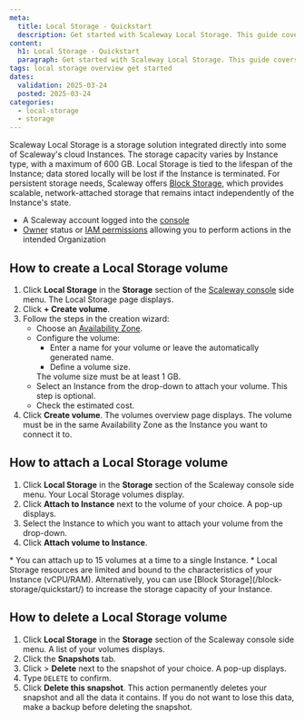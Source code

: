 ```yaml
---
meta:
  title: Local Storage - Quickstart
  description: Get started with Scaleway Local Storage. This guide covers creating, attaching, and mounting Block Storage volumes to your Instances for efficient data management.
content:
  h1: Local Storage - Quickstart
  paragraph: Get started with Scaleway Local Storage. This guide covers creating, attaching, and mounting Block Storage volumes to your Instances for efficient data management.
tags: local storage overview get started
dates:
  validation: 2025-03-24
  posted: 2025-03-24
categories:
  - local-storage
  - storage
---
```


Scaleway Local Storage is a storage solution integrated directly into some of Scaleway's cloud Instances. The storage capacity varies by Instance type, with a maximum of 600 GB.
Local Storage is tied to the lifespan of the Instance; data stored locally will be lost if the Instance is terminated.
For persistent storage needs, Scaleway offers [Block Storage](/block-storage/), which provides scalable, network-attached storage that remains intact independently of the Instance's state.

<Macro id="requirements" />

- A Scaleway account logged into the [console](https://console.scaleway.com)
- [Owner](/iam/concepts/#owner) status or [IAM permissions](/iam/concepts/#permission) allowing you to perform actions in the intended Organization

## How to create a Local Storage volume

1. Click **Local Storage** in the **Storage** section of the [Scaleway console](https://console.scaleway.com) side menu. The Local Storage page displays.
2. Click **+ Create volume**.
3. Follow the steps in the creation wizard:
    - Choose an [Availability Zone](/instances/concepts/#availability-zone).
    - Configure the volume:
        - Enter a name for your volume or leave the automatically generated name.
        - Define a volume size.
        <Message type="important">
          The volume size must be at least 1 GB.
        </Message>
    - Select an Instance from the drop-down to attach your volume. This step is optional.
    - Check the estimated cost.
4. Click **Create volume**. The volumes overview page displays.
    <Message type="important">
      The volume must be in the same Availability Zone as the Instance you want to connect it to.
    </Message>

## How to attach a Local Storage volume

1. Click **Local Storage** in the **Storage** section of the Scaleway console side menu. Your Local Storage volumes display.
2. Click **Attach to Instance** next to the volume of your choice. A pop-up displays.
3. Select the Instance to which you want to attach your volume from the drop-down.
4. Click **Attach volume to Instance**.

<Message type="important">
  * You can attach up to 15 volumes at a time to a single Instance.
  * Local Storage resources are limited and bound to the characteristics of your Instance (vCPU/RAM). Alternatively, you can use [Block Storage](/block-storage/quickstart/) to increase the storage capacity of your Instance.
</Message>

## How to delete a Local Storage volume

1. Click **Local Storage** in the **Storage** section of the Scaleway console side menu. A list of your volumes displays.
2. Click the **Snapshots** tab.
3. Click <Icon name="more" /> > **Delete** next to the snapshot of your choice. A pop-up displays.
4. Type `DELETE` to confirm.
5. Click **Delete this snapshot**.
    <Message type="important">
      This action permanently deletes your snapshot and all the data it contains. If you do not want to lose this data, make a backup before deleting the snapshot.
    </Message>

